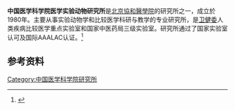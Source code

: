'''中国医学科学院医学实验动物研究所'''是[[北京協和醫學院|北京協和醫學院]]的研究所之一，成立於1980年。主要从事实验动物学和比较医学科研与教学的专业研究所，是[[卫健委|卫健委]]人类疾病比较医学重点实验室和国家中医药局三级实验室。研究所通过了国家实验室认可及国际AAALAC认证。<ref>{{Cite book|title=北京百科词典 • 科学技术卷|author=曹子西, 张登义, 曹增友主编; 张进京, 傅亿伸, 汪永宁等副主编|publisher=北京科学技术出版社|year=1992|isbn=|location=北京|pages=}}</ref>

== 参考资料 ==
{{reflist}}
[[Category:中国医学科学院研究所|Category:中国医学科学院研究所]]